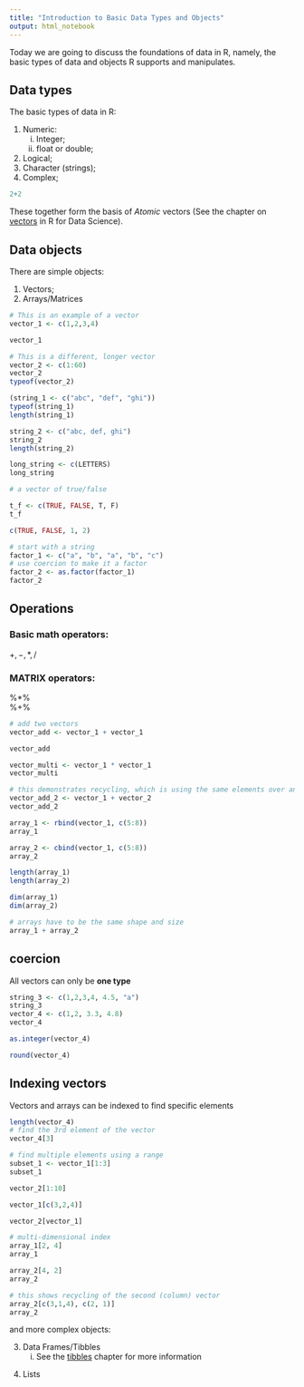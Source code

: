 ```yaml
---
title: "Introduction to Basic Data Types and Objects"
output: html_notebook
---
```


Today we are going to discuss the foundations of data in R, namely, the basic types of data and objects R supports and manipulates.

## Data types

The basic types of data in R:

1. Numeric:
    i) Integer;
    ii) float or double;
2. Logical;
3. Character (strings);
4. Complex;

```r
2+2
```


These together form the basis of *Atomic* vectors (See the chapter on [vectors](http://r4ds.had.co.nz/vectors.html) in R for Data Science).

## Data objects

There are simple objects:

1. Vectors;
2. Arrays/Matrices

```r
# This is an example of a vector
vector_1 <- c(1,2,3,4)

vector_1
```

```r
# This is a different, longer vector
vector_2 <- c(1:60)
vector_2
typeof(vector_2)
```

```r

(string_1 <- c("abc", "def", "ghi"))
typeof(string_1)
length(string_1)

string_2 <- c("abc, def, ghi")
string_2
length(string_2)

long_string <- c(LETTERS)
long_string
```

```r
# a vector of true/false

t_f <- c(TRUE, FALSE, T, F)
t_f

c(TRUE, FALSE, 1, 2)
```


```r
# start with a string
factor_1 <- c("a", "b", "a", "b", "c")
# use coercion to make it a factor
factor_2 <- as.factor(factor_1)
factor_2
```

## Operations

### Basic math operators:
$+, -, *, /$


### MATRIX operators:
%*%  
%+%

```r
# add two vectors
vector_add <- vector_1 + vector_1

vector_add

vector_multi <- vector_1 * vector_1
vector_multi

# this demonstrates recycling, which is using the same elements over and over
vector_add_2 <- vector_1 + vector_2
vector_add_2
```

```r

array_1 <- rbind(vector_1, c(5:8))
array_1

```

```r
array_2 <- cbind(vector_1, c(5:8))
array_2
```

```r
length(array_1)
length(array_2)

dim(array_1)
dim(array_2)
```

```r
# arrays have to be the same shape and size
array_1 + array_2
```


## coercion

All vectors can only be **one type**

```r

string_3 <- c(1,2,3,4, 4.5, "a")
string_3
vector_4 <- c(1,2, 3.3, 4.8)
vector_4

as.integer(vector_4)

round(vector_4)
```


## Indexing vectors

Vectors and arrays can be indexed to find specific elements

```r

length(vector_4)
# find the 3rd element of the vector
vector_4[3]

# find multiple elements using a range
subset_1 <- vector_1[1:3]
subset_1

vector_2[1:10]

vector_1[c(3,2,4)]

vector_2[vector_1]

# multi-dimensional index
array_1[2, 4]
array_1

array_2[4, 2]
array_2

# this shows recycling of the second (column) vector
array_2[c(3,1,4), c(2, 1)]
array_2

```




and more complex objects:

3. Data Frames/Tibbles
    i) See the [tibbles](http://r4ds.had.co.nz/tibbles.html) chapter for more information
4) Lists




